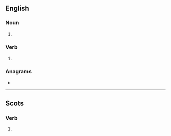 ==English==

===Noun===
{{head|en|noun plural form}}

# {{plural of|ettle|lang=en}}

===Verb===
{{head|en|verb form}}

# {{en-third-person singular of|ettle}}

===Anagrams===
* {{anagrams|en|Settle|settle|tetels}}

----

==Scots==

===Verb===
{{head|sco|verb form}}

# {{sco-third-person singular of|ettle}}